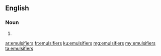 ==English==

===Noun===
{{head|en|plural}}

# {{plural of|emulsifier|lang=en|nocat=1}}

[[ar:emulsifiers]]
[[fr:emulsifiers]]
[[ku:emulsifiers]]
[[mg:emulsifiers]]
[[my:emulsifiers]]
[[ta:emulsifiers]]
